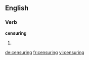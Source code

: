
==English==

===Verb===
'''censuring'''

# {{present participle of|[[censure]]}}

[[de:censuring]]
[[fr:censuring]]
[[vi:censuring]]